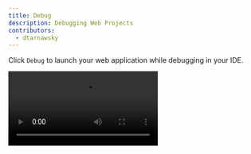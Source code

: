```yaml
---
title: Debug
description: Debugging Web Projects
contributors:
  - dtarnawsky
---
```



Click `Debug` to launch your web application while debugging in your IDE.


<Video src="https://videos.webnative.dev/debugging.mp4" alt="Debugging" controls />

Using this feature you can set breakpoints, inspect variables and step through code.

:::tip
Click the Debug icon in the status bar to quickly debug your app.
:::

The run command is guessed by inspecting your project. If you want to see the commands run in the terminal click `Advanced` > `Show Logs`.

## Settings

You can choose the browser that is launched when debugging by:
- Clicking the `...` icon next to `Debug`.

